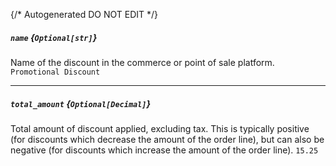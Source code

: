 {/* Autogenerated DO NOT EDIT  */}
##### `name` *{`Optional[str]`}*
Name of the discount in the commerce or point of sale platform.
`Promotional Discount`

---
##### `total_amount` *{`Optional[Decimal]`}*
Total amount of discount applied, excluding tax. This is typically positive (for discounts which decrease the amount of the order line), but can also be negative (for discounts which increase the amount of the order line).
`15.25`

